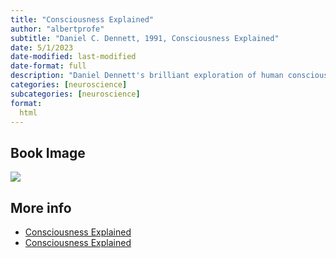 ```yaml
---
title: "Consciousness Explained"
author: "albertprofe"
subtitle: "Daniel C. Dennett, 1991, Consciousness Explained"
date: 5/1/2023
date-modified: last-modified
date-format: full
description: "Daniel Dennett's brilliant exploration of human consciousness — named one of the ten best books of the year by the New York Times — is a masterpiece beloved by both scientific experts and general readers (New York Times Book Review). "
categories: [neuroscience]
subcategories: [neuroscience]
format:
  html
---
```


## Book Image

![](/books/ConsciousnessExplained.jpg)

## More info

- [Consciousness Explained](https://www.amazon.com/dp/0316180661){.external}
- [Consciousness Explained](https://en.wikipedia.org/wiki/Consciousness_Explained){.external}
